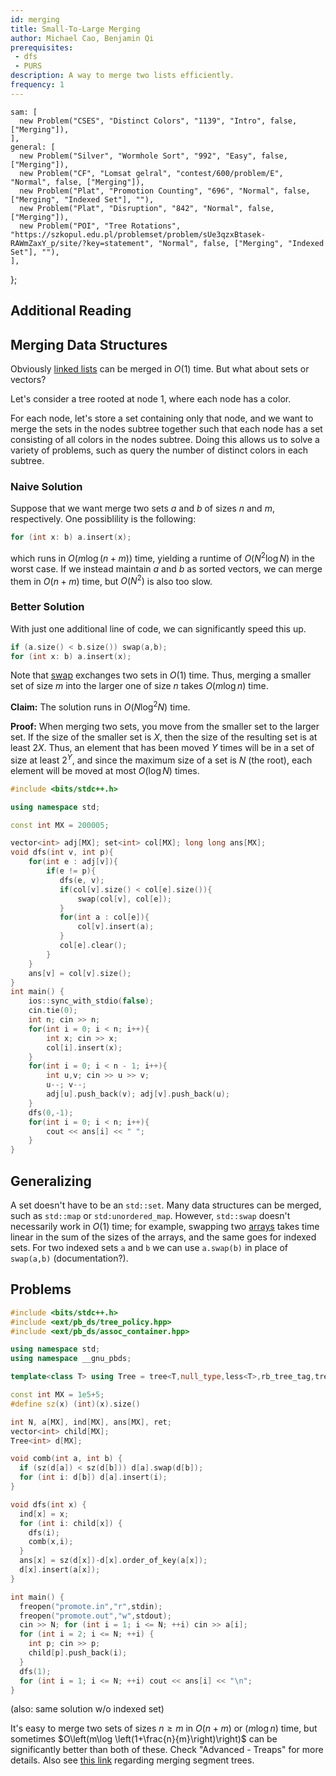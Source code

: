```yaml
---
id: merging
title: Small-To-Large Merging
author: Michael Cao, Benjamin Qi
prerequisites: 
 - dfs
 - PURS
description: A way to merge two lists efficiently.
frequency: 1
---
```



    sam: [
      new Problem("CSES", "Distinct Colors", "1139", "Intro", false, ["Merging"]),
    ],   
    general: [
      new Problem("Silver", "Wormhole Sort", "992", "Easy", false, ["Merging"]),
      new Problem("CF", "Lomsat gelral", "contest/600/problem/E", "Normal", false, ["Merging"]),
      new Problem("Plat", "Promotion Counting", "696", "Normal", false, ["Merging", "Indexed Set"], ""),
      new Problem("Plat", "Disruption", "842", "Normal", false, ["Merging"]),
      new Problem("POI", "Tree Rotations", "https://szkopul.edu.pl/problemset/problem/sUe3qzxBtasek-RAWmZaxY_p/site/?key=statement", "Normal", false, ["Merging", "Indexed Set"], ""),
    ],
};

## Additional Reading

<Resources>
  <Resource source="CPH" title="18.4 - Merging Data Structures"></Resource>
  <Resource source="CF" title="Arpa - Sack (DSU on Tree)" url="blog/entry/44351"></Resource>
  <Resource source="CF" title="tuwuna - Explaining DSU on Trees" url="blog/entry/67696"></Resource>
</Resources>

## Merging Data Structures

Obviously [linked lists](http://www.cplusplus.com/reference/list/list/splice/) can be merged in $O(1)$ time. But what about sets or vectors?

<Problems problems={problems.sam} />

Let's consider a tree rooted at node $1$, where each node has a color.

For each node, let's store a set containing only that node, and we want to merge the sets in the nodes subtree together such that each node has a set consisting of all colors in the nodes subtree. Doing this allows us to solve a variety of problems, such as query the number of distinct colors in each subtree. 

### Naive Solution

Suppose that we want merge two sets $a$ and $b$ of sizes $n$ and $m$, respectively. One possiblility is the following:

```cpp
for (int x: b) a.insert(x);
```

which runs in $O(m\log (n+m))$ time, yielding a runtime of $O(N^2\log N)$ in the worst case. If we instead maintain $a$ and $b$ as sorted vectors, we can merge them in $O(n+m)$ time, but $O(N^2)$ is also too slow.

### Better Solution

With just one additional line of code, we can significantly speed this up. 

```cpp
if (a.size() < b.size()) swap(a,b);
for (int x: b) a.insert(x);
``` 

Note that [swap](http://www.cplusplus.com/reference/utility/swap/) exchanges two sets in $O(1)$ time. Thus, merging a smaller set of size $m$ into the larger one of size $n$ takes $O(m\log n)$ time.

**Claim:** The solution runs in $O(N\log^2N)$ time.

**Proof:** When merging two sets, you move from the smaller set to the larger set. If the size of the smaller set is $X$, then the size of the resulting set is at least $2X$. Thus, an element that has been moved $Y$ times will be in a set of size at least $2^Y$, and since the maximum size of a set is $N$ (the root), each element will be moved at most $O(\log N$) times.

<Spoiler title="Full Code">

```cpp
#include <bits/stdc++.h>

using namespace std;

const int MX = 200005;

vector<int> adj[MX]; set<int> col[MX]; long long ans[MX];
void dfs(int v, int p){
    for(int e : adj[v]){
        if(e != p){
           dfs(e, v);
           if(col[v].size() < col[e].size()){
               swap(col[v], col[e]);
           }
           for(int a : col[e]){
               col[v].insert(a);
           }
           col[e].clear();
        }
    }
    ans[v] = col[v].size();
}
int main() {
    ios::sync_with_stdio(false);
    cin.tie(0);
    int n; cin >> n;
    for(int i = 0; i < n; i++){
        int x; cin >> x;
        col[i].insert(x);
    }
    for(int i = 0; i < n - 1; i++){
        int u,v; cin >> u >> v;
        u--; v--;
        adj[u].push_back(v); adj[v].push_back(u);
    }
    dfs(0,-1);
    for(int i = 0; i < n; i++){
        cout << ans[i] << " ";
    }
}
```

</Spoiler>

## Generalizing

A set doesn't have to be an `std::set`. Many data structures can be merged, such as `std::map` or `std:unordered_map`. However, `std::swap` doesn't necessarily work in $O(1)$ time; for example, swapping two [arrays](http://www.cplusplus.com/reference/array/array/swap/) takes time linear in the sum of the sizes of the arrays, and the same goes for indexed sets. For two indexed sets `a` and `b` we can use `a.swap(b)` in place of `swap(a,b)` (documentation?).

## Problems

<Problems problems={problems.general} />

<Spoiler title="Solution to Promotion Counting">

```cpp
#include <bits/stdc++.h>
#include <ext/pb_ds/tree_policy.hpp>
#include <ext/pb_ds/assoc_container.hpp>

using namespace std;
using namespace __gnu_pbds;

template<class T> using Tree = tree<T,null_type,less<T>,rb_tree_tag,tree_order_statistics_node_update>;

const int MX = 1e5+5;
#define sz(x) (int)(x).size()

int N, a[MX], ind[MX], ans[MX], ret;
vector<int> child[MX];
Tree<int> d[MX];

void comb(int a, int b) {
  if (sz(d[a]) < sz(d[b])) d[a].swap(d[b]);
  for (int i: d[b]) d[a].insert(i);
}

void dfs(int x) {
  ind[x] = x; 
  for (int i: child[x]) {
    dfs(i);
    comb(x,i);
  }
  ans[x] = sz(d[x])-d[x].order_of_key(a[x]);
  d[x].insert(a[x]);
}

int main() {
  freopen("promote.in","r",stdin);
  freopen("promote.out","w",stdout);
  cin >> N; for (int i = 1; i <= N; ++i) cin >> a[i];
  for (int i = 2; i <= N; ++i) {
    int p; cin >> p;
    child[p].push_back(i);
  }
  dfs(1); 
  for (int i = 1; i <= N; ++i) cout << ans[i] << "\n";
}
```

</Spoiler>

(also: same solution w/o indexed set)

<Optional title="Faster Merging">

It's easy to merge two sets of sizes $n\ge m$ in $O(n+m)$ or $(m\log n)$ time, but sometimes $O\left(m\log \left(1+\frac{n}{m}\right)\right)$ can be significantly better than both of these. Check "Advanced - Treaps" for more details. Also see [this link](https://codeforces.com/blog/entry/49446) regarding merging segment trees.

</Optional>